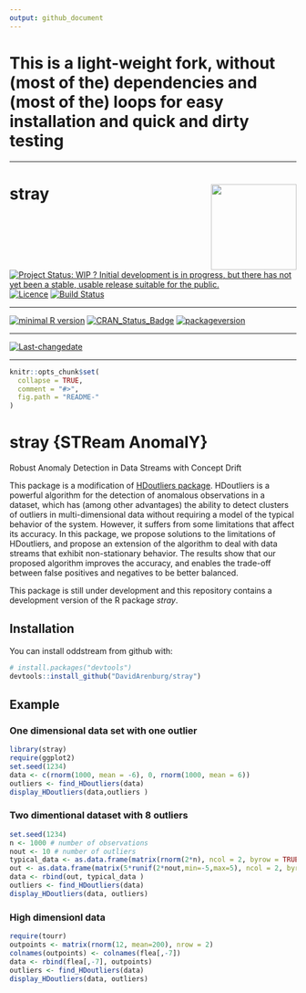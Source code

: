 ```yaml
---
output: github_document
---
```


# This is a light-weight fork, without (most of the) dependencies and (most of the) loops for easy installation and quick and dirty testing

---


# stray <img src="logo.png" align="right" height="150" />


[![Project Status: WIP ? Initial development is in progress, but there has not yet been a stable, usable release suitable for the public.](http://www.repostatus.org/badges/latest/wip.svg)](http://www.repostatus.org/#wip)
[![Licence](https://img.shields.io/badge/licence-GPL--2-blue.svg)](https://www.gnu.org/licenses/old-licenses/gpl-2.0.html)
[![Build Status](https://travis-ci.org/pridiltal/stray.svg?branch=master)](https://travis-ci.org/pridiltal/stray)
 
---
 
[![minimal R version](https://img.shields.io/badge/R%3E%3D-3.4.1-6666ff.svg)](https://cran.r-project.org/)
[![CRAN_Status_Badge](http://www.r-pkg.org/badges/version/stray)](https://cran.r-project.org/package=stray)
[![packageversion](https://img.shields.io/badge/Package%20version-1.0.0.9000-orange.svg?style=flat-square)](commits/master)
 
---
 
[![Last-changedate](https://img.shields.io/badge/last%20change-`r gsub('-', '--', Sys.Date())`-yellowgreen.svg)](/commits/master)

---
<!-- README.md is generated from README.Rmd. Please edit that file -->

```r
knitr::opts_chunk$set(
  collapse = TRUE,
  comment = "#>",
  fig.path = "README-"
)
```

# stray {STReam AnomalY}

Robust Anomaly Detection in Data Streams with Concept Drift

This package is a modification of [HDoutliers package](https://cran.r-project.org/web/packages/HDoutliers/index.html). HDoutliers is a powerful algorithm for the detection of anomalous observations in a dataset, which has (among other advantages) the ability to detect clusters of outliers in multi-dimensional data without requiring a model of the typical behavior of the system. However, it suffers from some limitations that affect its accuracy. In this package, we propose solutions to the limitations of HDoutliers,
and propose an extension of the algorithm to deal with data streams that exhibit non-stationary behavior. The results show that our proposed algorithm improves the accuracy, and enables the trade-off between false positives and 
negatives to be better balanced.


This package is still under development and this repository contains a development version of the R package *stray*.

## Installation

You can install oddstream from github with:

```r
# install.packages("devtools")
devtools::install_github("DavidArenburg/stray")
```
## Example

### One dimensional data set with one outlier
```r
library(stray)
require(ggplot2)
set.seed(1234)
data <- c(rnorm(1000, mean = -6), 0, rnorm(1000, mean = 6))
outliers <- find_HDoutliers(data)
display_HDoutliers(data,outliers )
```

### Two dimentional dataset with 8 outliers
```r
set.seed(1234)
n <- 1000 # number of observations
nout <- 10 # number of outliers
typical_data <- as.data.frame(matrix(rnorm(2*n), ncol = 2, byrow = TRUE))
out <- as.data.frame(matrix(5*runif(2*nout,min=-5,max=5), ncol = 2, byrow = TRUE))
data <- rbind(out, typical_data )
outliers <- find_HDoutliers(data)
display_HDoutliers(data, outliers)

```

### High dimensionl data
```r
require(tourr)
outpoints <- matrix(rnorm(12, mean=200), nrow = 2)
colnames(outpoints) <- colnames(flea[,-7])
data <- rbind(flea[,-7], outpoints)
outliers <- find_HDoutliers(data)
display_HDoutliers(data, outliers)
```
